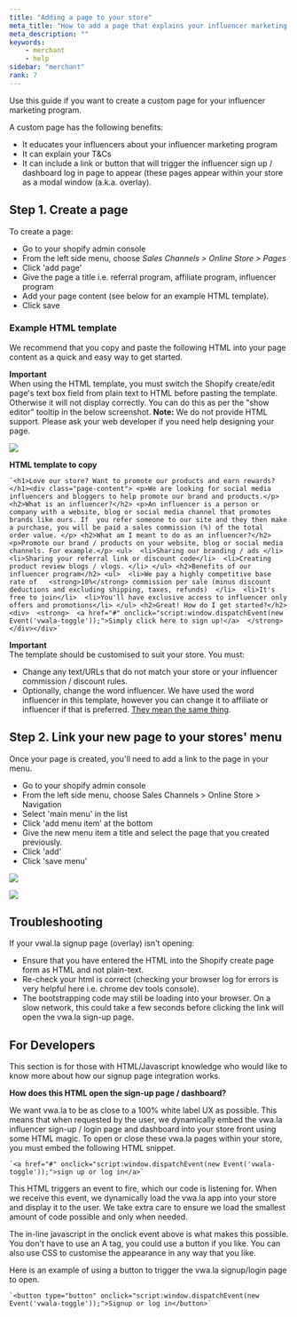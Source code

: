 ```yaml
---
title: "Adding a page to your store"
meta_title: "How to add a page that explains your influencer marketing program?"
meta_description: ""
keywords:
    - merchant
    - help
sidebar: "merchant"
rank: 7
---
```


Use this guide if you want to create a custom page for your influencer marketing program.

A custom page has the following benefits:

- It educates your influencers about your influencer marketing program
- It can explain your T&Cs
- It can include a link or button that will trigger the influencer sign up / dashboard log in page to appear (these pages appear within your store as a modal window (a.k.a. overlay).

## Step 1\. Create a page

To create a page:

- Go to your shopify admin console
- From the left side menu, choose _Sales Channels > Online Store > Pages_
- Click 'add page'
- Give the page a title i.e. referral program, affiliate program, influencer program
- Add your page content (see below for an example HTML template).
- Click save

### Example HTML template

We recommend that you copy and paste the following HTML into your page content as a quick and easy way to get started.

**Important**  
When using the HTML template, you must switch the Shopify create/edit page's text box field from plain text to HTML before pasting the template. Otherwise it will not display correctly. You can do this as per the "show editor" tooltip in the below screenshot. **Note:** We do not provide HTML support. Please ask your web developer if you need help designing your page.   

![](../../images/merchant/2018-03-13-18-16-25.png)

**HTML template to copy**

    `<h1>Love our store? Want to promote our products and earn rewards?</h1><div class="page-content"> <p>We are looking for social media influencers and bloggers to help promote our brand and products.</p> <h2>What is an influencer?</h2> <p>An influencer is a person or company with a website, blog or social media channel that promotes brands like ours. If  you refer someone to our site and they then make a purchase, you will be paid a sales commission (%) of the total  order value. </p> <h2>What am I meant to do as an influencer?</h2> <p>Promote our brand / products on your website, blog or social media channels. For example.</p> <ul>  <li>Sharing our branding / ads </li>  <li>Sharing your referral link or discount code</li>  <li>Creating product review blogs / vlogs. </li> </ul> <h2>Benefits of our influencer program</h2> <ul>  <li>We pay a highly competitive base rate of   <strong>10%</strong> commission per sale (minus discount deductions and excluding shipping, taxes, refunds)  </li>  <li>It's free to join</li>  <li>You'll have exclusive access to influencer only offers and promotions</li> </ul> <h2>Great! How do I get started?</h2> <div>  <strong>  <a href="#" onclick="script:window.dispatchEvent(new Event('vwala-toggle'));">Simply click here to sign up!</a>  </strong> </div></div>`


**Important**  
The template should be customised to suit your store. You must:

- Change any text/URLs that do not match your store or your influencer commission / discount rules.
- Optionally, change the word influencer. We have used the word influencer in this template, however you can change it to affiliate or influencer if that is preferred. [They mean the same thing](/merchant/is-referralaffiliateinfluencer-marketing-the-same-thing).


## Step 2\. Link your new page to your stores' menu

Once your page is created, you'll need to add a link to the page in your menu.

- Go to your shopify admin console
- From the left side menu, choose Sales Channels > Online Store > Navigation
- Select 'main menu' in the list
- Click 'add menu item' at the bottom
- Give the new menu item a title and select the page that you created previously.
- Click 'add'
- Click 'save menu'

![](../../images/merchant/2017-09-11-14-58-41.png)

![](../../images/merchant/2017-09-11-14-55-24.png)

## Troubleshooting

If your vwal.la signup page (overlay) isn't opening:

- Ensure that you have entered the HTML into the Shopify create page form as HTML and not plain-text.
- Re-check your html is correct (checking your browser log for errors is very helpful here i.e. chrome dev tools console).
- The bootstrapping code may still be loading into your browser. On a slow network, this could take a few seconds before clicking the link will open the vwa.la sign-up page.


## For Developers

This section is for those with HTML/Javascript knowledge who would like to know more about how our signup page integration works.

**How does this HTML open the sign-up page / dashboard?**

We want vwa.la to be as close to a 100% white label UX as possible. This means that when requested by the user, we dynamically embed the vwa.la influencer sign-up / login page and dashboard into your store front using some HTML magic. To open or close these vwa.la pages within your store, you must embed the following HTML snippet.

    `<a href="#" onclick="script:window.dispatchEvent(new Event('vwala-toggle'));">sign up or log in</a>`

This HTML triggers an event to fire, which our code is listening for. When we receive this event, we dynamically load the vwa.la app into your store and display it to the user. We take extra care to ensure we load the smallest amount of code possible and only when needed.

The in-line javascript in the onclick event above is what makes this possible. You don't have to use an A tag, you could use a button if you like. You can also use CSS to customise the appearance in any way that you like. 

Here is an example of using a button to trigger the vwa.la signup/login page to open.

    `<button type="button" onclick="script:window.dispatchEvent(new Event('vwala-toggle'));">Signup or log in</button>`
